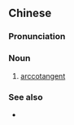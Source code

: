 {{also|反余切}}
==Chinese==
{{zh-forms|s=反余切|type=12}}
{{wikipedia|lang=zh}}

===Pronunciation===
{{zh-pron
|m=fǎnyúqiē
|c=faan2 jyu4 cit3
|cat=n
}}

===Noun===
{{zh-noun}}

# {{lb|zh|trigonometry}} [[arccotangent]]

===See also===
* {{zh-l|三角函數}}